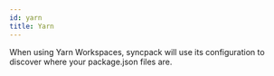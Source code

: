 ```yaml
---
id: yarn
title: Yarn
---
```


When using Yarn Workspaces, syncpack will use its configuration to discover where your package.json files are.
